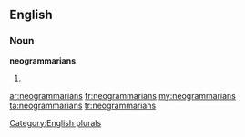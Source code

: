 ==English==

===Noun===
'''neogrammarians'''

# {{plural of|[[neogrammarian]]}}

[[Category:English plurals]]

[[ar:neogrammarians]]
[[fr:neogrammarians]]
[[my:neogrammarians]]
[[ta:neogrammarians]]
[[tr:neogrammarians]]